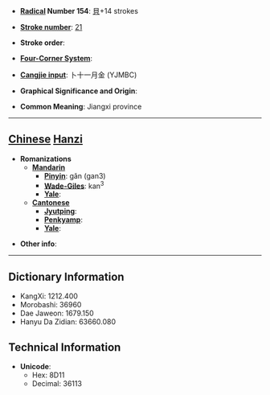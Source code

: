 * '''[[Wiktionary:Chinese radical index| Radical]] Number 154''': [[Wiktionary:Chinese radical index 貝|貝]]+14 strokes

* '''[[Wiktionary:Chinese total strokes index|Stroke number]]''': [[Wiktionary:Chinese total strokes index 21|21]]

* '''Stroke order''': 

* '''[[Wiktionary:Chinese four corner index|Four-Corner System]]''': 

* '''[[Wiktionary:Chinese Cangjie index|Cangjie input]]''': 卜十一月金 (YJMBC)

* '''Graphical Significance and Origin''': 

* '''Common Meaning''': <abbrv> Jiangxi province

----

== [[Chinese]] [[Hanzi]] ==

* '''Romanizations'''
** '''[[Mandarin]]'''
*** '''[[Pinyin]]''': gǎn (gan3)
*** '''[[Wade-Giles]]''': kan<sup>3</sup>
*** '''[[Yale]]''': 
** '''[[Cantonese]]'''
*** '''[[Jyutping]]''':
*** '''[[Penkyamp]]''': 
*** '''[[Yale]]''': 

* '''Other info''': 

----

== Dictionary Information ==

* KangXi: 1212.400
* Morobashi: 36960
* Dae Jaweon: 1679.150
* Hanyu Da Zidian: 63660.080

== Technical Information ==

* '''Unicode''':
** Hex: 8D11
** Decimal: 36113